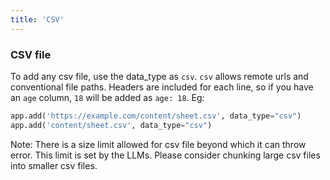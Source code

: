 ```yaml
---
title: 'CSV'
---
```


### CSV file

To add any csv file, use the data_type as `csv`. `csv` allows remote urls and conventional file paths. Headers are included for each line, so if you have an `age` column, `18` will be added as `age: 18`. Eg:

```python
app.add('https://example.com/content/sheet.csv', data_type="csv")
app.add('content/sheet.csv', data_type="csv")
```

Note: There is a size limit allowed for csv file beyond which it can throw error. This limit is set by the LLMs. Please consider chunking large csv files into smaller csv files.